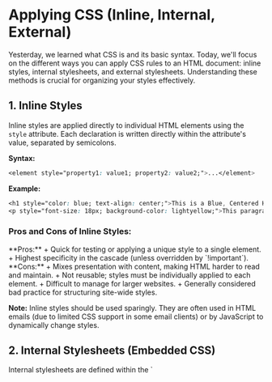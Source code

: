 # Applying CSS (Inline, Internal, External)
<section id="Applying-CSS"></section>

  

Yesterday, we learned what CSS is and its basic syntax. Today, we'll
focus on the different ways you can apply CSS rules to an HTML document:
inline styles, internal stylesheets, and external stylesheets.
Understanding these methods is crucial for organizing your styles
effectively.

## 1. Inline Styles
<section id="inline-styles"></section>

Inline styles are applied directly to individual HTML elements using the
`style` attribute. Each declaration is written directly
within the attribute's value, separated by semicolons.

**Syntax:**

```css
<element style="property1: value1; property2: value2;">...</element>
```

**Example:**

```css
<h1 style="color: blue; text-align: center;">This is a Blue, Centered Heading</h1>
<p style="font-size: 18px; background-color: lightyellow;">This paragraph has a larger font and a light yellow background.</p>
```

  

### Pros and Cons of Inline Styles:
<section id="pros-and-cons-of-inline-styles"></section>
**Pros:**
  + Quick for testing or applying a unique style to a single element.
  + Highest specificity in the cascade (unless overridden by
    `!important`).
**Cons:**
  + Mixes presentation with content, making HTML harder to read and
    maintain.
  + Not reusable; styles must be individually applied to each element.
  + Difficult to manage for larger websites.
  + Generally considered bad practice for structuring site-wide
    styles.

**Note:** Inline styles should be used sparingly. They
are often used in HTML emails (due to limited CSS support in some
email clients) or by JavaScript to dynamically change styles.

## 2. Internal Stylesheets (Embedded CSS)
<section id="internal-stylesheets"></section>
Internal stylesheets are defined within the
`<style>` element, placed inside the
`<head>` section of an HTML document. The CSS rules
written here apply only to the current HTML page.

**Syntax:**

```css
<!DOCTYPE html>
<html>
<head>
  <title>Internal CSS Example</title>
  <style>
    body {
      background-color: #f0f0f0;
    }
    h1 {
      color: green;
      font-family: Verdana, sans-serif;
    }
    p {
      font-size: 16px;
    }
  </style>
</head>
<body>
  <h1>Heading Styled with Internal CSS</h1>
  <p>This paragraph is also styled by the internal stylesheet.</p>
</body>
</html>
```

### Pros and Cons of Internal Stylesheets:
<section id="pros-and-cons-of-internal-stylesheets"></section>
**Pros:**
  + Keeps styles for a single page in one place.
  + Selectors and classes can be used, allowing styles to be applied
    to multiple elements on the page.
  + No extra HTTP request is needed to fetch the CSS file (unlike
    external stylesheets).
**Cons:**
  + Styles are only for the current page; cannot be reused across
    multiple pages of a website.
  + For larger websites, this can lead to code duplication if similar
    styles are needed on different pages.
  + Increases the size of the HTML document.

**Note:** Internal stylesheets are useful for single-page
websites or for styles that are truly unique to one specific page.

## 3. External Stylesheets
<section id="external-stylesheets"></section>

External stylesheets are the most common and recommended method for
applying CSS. Styles are defined in separate `.css` files
(e.g., `styles.css`), which are then linked to HTML documents
using the `<link>` element within the
`<head>` section.

**Syntax:**

First, create a CSS file (e.g., `mystyles.css`):

```css
/* mystyles.css */
body {
  font-family: Arial, Helvetica, sans-serif;
  line-height: 1.6;
  background-color: #e9ecef;
}

header {
  background-color: #333;
  color: white;
  padding: 1rem 0;
  text-align: center;
}

.container {
  width: 80%;
  margin: auto;
  overflow: hidden;
  padding: 20px;
}
```

Then, link this CSS file in your HTML document:

```css
<!DOCTYPE html>
<html>
<head>
  <title>External CSS Example</title>
  <link rel="stylesheet" type="text/css" href="mystyles.css">
</head>
<body>
  <header>
    <h1>Website Title</h1>
  </header>
  <div class="container">
    <p>This page uses an external stylesheet for its design.</p>
  </div>
</body>
</html>
```

The `<link>` element has a few important attributes:

* `rel="stylesheet"`: Specifies the relationship between the
  HTML document and the linked file.
* `type="text/css"`: Specifies the media type of the linked
  document (though this is often omitted in HTML5 as it's the default
  for `rel="stylesheet"`).
* `href="mystyles.css"`: Specifies the path to the CSS file.

### Pros and Cons of External Stylesheets:
<section id="pros-and-cons-of-external-stylesheets"></section>
**Pros:**
  + **Separation of Concerns:** Keeps HTML (content) and
    CSS (presentation) completely separate.
  + **Reusability:** The same CSS file can be linked to
    multiple HTML pages, ensuring a consistent look and feel across an
    entire website.
  + **Maintainability:** Easier to manage and update
    styles for large websites, as changes in one
    `.css` file can affect many pages.
  + **Caching:** Browsers can cache external CSS files,
    leading to faster page loads on subsequent visits.
  + **Cleaner HTML:** HTML markup remains cleaner and
    more semantic.
**Cons:**
  + Requires an additional HTTP request to load the CSS file (though
    caching mitigates this).
  + Pages might not render correctly until the external CSS is fully
    loaded (though this is usually very fast).
```css
**Best Practice:** For most web development projects,
external stylesheets are the preferred method for managing CSS.
```
## Order of Precedence (The Cascade)
<section id="order-of-precedence-the-cascade"></section>
When multiple styles are applied to the same element, the browser needs
to decide which style to use. This is where the "Cascading" part of CSS
comes in. The general order of precedence is (from lowest to highest):

1. Browser default styles
2. External stylesheets
3. Internal stylesheets
4. Inline styles

Styles marked with `!important` can override this order, but
should be used with extreme caution. We'll delve deeper into specificity
and the cascade in a later lesson.




<section id="quiz-time"></section>
<Quiz questions={cssMCQs} />
